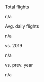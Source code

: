 ```{=html}
<div id="nw-container">
  <h4 id="y2d_day_text"></h4>

  <div id="container-cell">
    <div id="total-flights-cell">
      <p>Total flights</p>
      <p id="y2d_traffic">n/a</p>
    </div>
    <div id="average-flights-cell">
      <p>Avg. daily flights</p>
      <p id="avg_y2d_traffic">n/a</p>
    </div>
    <div id="percentage-flights-vs-2019-cell">
      <p>vs. 2019</p>
      <p id="dif_y2d_2019">n/a</p>
    </div>
    <div id="percentage-flights-vs-prev-year-cell">
      <p>vs. prev. year</p>
      <p id="dif_y2d_prev_year">n/a</p>
    </div>
  </div>
</div>
```